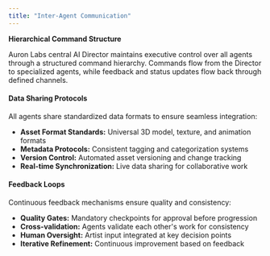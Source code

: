 ```yaml
---
title: "Inter-Agent Communication"
---
```


**Hierarchical Command Structure**

Auron Labs central AI Director maintains executive control over all agents through a structured command hierarchy. Commands flow from the Director to specialized agents, while feedback and status updates flow back through defined channels.

#### Data Sharing Protocols

All agents share standardized data formats to ensure seamless integration:

- **Asset Format Standards:** Universal 3D model, texture, and animation formats
- **Metadata Protocols:** Consistent tagging and categorization systems
- **Version Control:** Automated asset versioning and change tracking
- **Real-time Synchronization:** Live data sharing for collaborative work

#### Feedback Loops

Continuous feedback mechanisms ensure quality and consistency:

- **Quality Gates:** Mandatory checkpoints for approval before progression
- **Cross-validation:** Agents validate each other's work for consistency
- **Human Oversight:** Artist input integrated at key decision points
- **Iterative Refinement:** Continuous improvement based on feedback